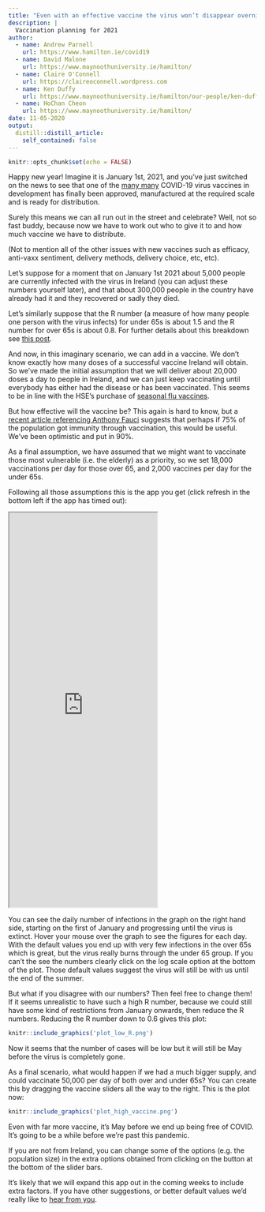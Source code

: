 ```yaml
---
title: "Even with an effective vaccine the virus won’t disappear overnight’"
description: |
  Vaccination planning for 2021
author:
  - name: Andrew Parnell
    url: https://www.hamilton.ie/covid19
  - name: David Malone
    url: https://www.maynoothuniversity.ie/hamilton/  
  - name: Claire O'Connell
    url: https://claireoconnell.wordpress.com
  - name: Ken Duffy
    url: https://www.maynoothuniversity.ie/hamilton/our-people/ken-duffy
  - name: HoChan Cheon
    url: https://www.maynoothuniversity.ie/hamilton/
date: 11-05-2020
output:
  distill::distill_article:
    self_contained: false
---
```


```r
knitr::opts_chunk$set(echo = FALSE)
```

Happy new year! Imagine it is January 1st, 2021, and you’ve just switched on the news to see that one of the [many many](https://www.nytimes.com/interactive/2020/science/coronavirus-vaccine-tracker.html) COVID-19 virus vaccines in development has finally been approved, manufactured at the required scale and is ready for distribution.

Surely this means we can all run out in the street and celebrate? Well, not so fast buddy, because now we have to work out who to give it to and how much vaccine we have to distribute.

(Not to mention all of the other issues with new vaccines such as efficacy, anti-vaxx sentiment, delivery methods, delivery choice, etc, etc).

Let’s suppose for a moment that on January 1st 2021 about 5,000 people are currently infected with the virus in Ireland (you can adjust these numbers yourself later), and that about 300,000 people in the country have already had it and they recovered or sadly they died. 

Let’s similarly suppose that the R number (a measure of how many people one person with the virus infects) for under 65s is about 1.5 and the R number for over 65s is about 0.8. For further details about this breakdown see [this post](https://www.hamilton.ie/covid19/posts/2020-10-30-is-shielding-the-elderly-a-useful-strategy-for-ireland/).

And now, in this imaginary scenario, we can add in a vaccine. We don’t know exactly how many doses of a successful vaccine Ireland will obtain. So we’ve made the initial assumption that we will deliver about 20,000 doses a day to people in Ireland, and we can just keep vaccinating until everybody has either had the disease or has been vaccinated. This seems to be in line with the HSE's purchase of [seasonal flu vaccines](https://www.hse.ie/eng/health/immunisation/news/fluvaccinedelivery.html).

But how effective will the vaccine be? This again is hard to know, but a [ recent article referencing Anthony Fauci](https://www.theatlantic.com/health/archive/2020/09/does-coronavirus-vaccine-need-to-be-perfect/616441/) suggests that perhaps if 75% of the population got immunity through vaccination, this would be useful. We’ve been optimistic and put in 90%.

As a final assumption, we have assumed that we might want to vaccinate those most vulnerable (i.e. the elderly) as a priority, so we set 18,000 vaccinations per day for those over 65, and 2,000 vaccines per day for the under 65s.

Following all those assumptions this is the app you get (click refresh in the bottom left if the app has timed out):

<iframe src="https://rstudioserver.hamilton.ie:3838/users/aparnell/SEIR_vaxx/" class="l-screen-inset shaded" height = "800px"></iframe>

You can see the daily number of infections in the graph on the right hand side, starting on the first of January and progressing until the virus is extinct. Hover your mouse over the graph to see the figures for each day. With the default values you end up with very few infections in the over 65s which is great, but the virus really burns through the under 65 group. If you can’t the see the numbers clearly click on the log scale option at the bottom of the plot. Those default values suggest the virus will still be with us until the end of the summer.

But what if you disagree with our numbers? Then feel free to change them! If it seems unrealistic to have such a high R number, because we could still have some kind of restrictions from January onwards, then reduce the R numbers. Reducing the R number down to 0.6 gives this plot:

```r
knitr::include_graphics('plot_low_R.png')
```

Now it seems that the number of cases will be low but it will still be May before the virus is completely gone.

As a final scenario, what would happen if we had a much bigger supply, and could vaccinate 50,000 per day of both over and under 65s? You can create this by dragging the vaccine sliders all the way to the right. This is the plot now:

```r
knitr::include_graphics('plot_high_vaccine.png')
```

Even with far more vaccine, it's May before we end up being free of COVID. It's going to be a while before we're past this pandemic.

If you are not from Ireland, you can change some of the options (e.g. the population size) in the extra options obtained from clicking on the button at the bottom of the slider bars. 

It’s likely that we will expand this app out in the coming weeks to include extra factors.  If you have other suggestions, or better default values we’d really like to [hear from you](mailto:andrew.parnell@mu.ie). 
